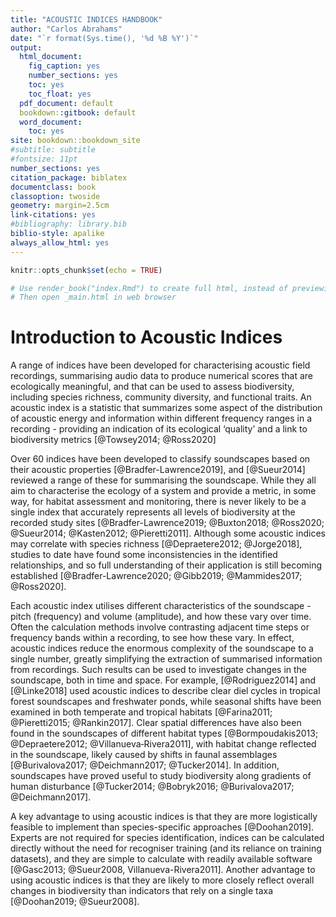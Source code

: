 ```yaml
---
title: "ACOUSTIC INDICES HANDBOOK"
author: "Carlos Abrahams"
date: "`r format(Sys.time(), '%d %B %Y')`"
output:
  html_document:
    fig_caption: yes
    number_sections: yes
    toc: yes
    toc_float: yes
  pdf_document: default
  bookdown::gitbook: default
  word_document:
    toc: yes
site: bookdown::bookdown_site
#subtitle: subtitle
#fontsize: 11pt
number_sections: yes
citation_package: biblatex
documentclass: book
classoption: twoside
geometry: margin=2.5cm
link-citations: yes
#bibliography: library.bib
biblio-style: apalike
always_allow_html: yes
---
```


```r
knitr::opts_chunk$set(echo = TRUE)

# Use render_book("index.Rmd") to create full html, instead of previewing chapters
# Then open _main.html in web browser

```


# Introduction to Acoustic Indices

A range of indices have been developed for characterising acoustic field recordings, summarising audio data to produce numerical scores that are ecologically meaningful, and that can be used to assess biodiversity, including species richness, community diversity, and functional traits. An acoustic index is a statistic that summarizes some aspect of the distribution of acoustic energy and information within different frequency ranges in a recording - providing an indication of its ecological 'quality' and a link to biodiversity metrics [@Towsey2014; @Ross2020]

Over 60 indices have been developed to classify soundscapes based on their acoustic properties [@Bradfer-Lawrence2019], and [@Sueur2014] reviewed a range of these for summarising the soundscape. While they all aim to characterise the ecology of a system and provide a metric, in some way, for habitat assessment and monitoring, there is never likely to be a single index that accurately represents all levels of biodiversity at the recorded study sites [@Bradfer-Lawrence2019; @Buxton2018; @Ross2020; @Sueur2014; @Kasten2012; @Pieretti2011]. Although some acoustic indices may correlate with species richness [@Depraetere2012; @Jorge2018], studies to date have found some inconsistencies in the identified relationships, and so full understanding of their application is still becoming established [@Bradfer-Lawrence2020; @Gibb2019; @Mammides2017; @Ross2020].

Each acoustic index utilises different characteristics of the soundscape - pitch (frequency) and volume (amplitude), and how these vary over time. Often the calculation methods involve contrasting adjacent time steps or frequency bands within a recording, to see how these vary. In effect, acoustic indices reduce the enormous complexity of the soundscape to a single number, greatly simplifying the extraction of summarised information from recordings. Such results can be used to investigate changes in the soundscape, both in time and space. For example, [@Rodriguez2014] and [@Linke2018] used acoustic indices to describe clear diel cycles in tropical forest soundscapes and freshwater ponds, while seasonal shifts have been examined in both temperate and tropical habitats [@Farina2011; @Pieretti2015; @Rankin2017]. Clear spatial differences have also been found in the soundscapes of different habitat types [@Bormpoudakis2013; @Depraetere2012; @Villanueva‐Rivera2011], with habitat change reflected in the soundscape, likely caused by shifts in faunal assemblages [@Burivalova2017; @Deichmann2017; @Tucker2014]. In addition, soundscapes have proved useful to study biodiversity along gradients of human disturbance [@Tucker2014; @Bobryk2016; @Burivalova2017; @Deichmann2017].

A key advantage to using acoustic indices is that they are more logistically feasible to implement than species-specific approaches [@Doohan2019]. Experts are not required for species identification, indices can be calculated directly without the need for recogniser training (and its reliance on training datasets), and they are simple to calculate with readily available software [@Gasc2013; @Sueur2008, Villanueva-Rivera2011]. Another advantage to using acoustic indices is that they are likely to more closely reflect overall changes in biodiversity than indicators that rely on a single taxa [@Doohan2019; @Sueur2008].







